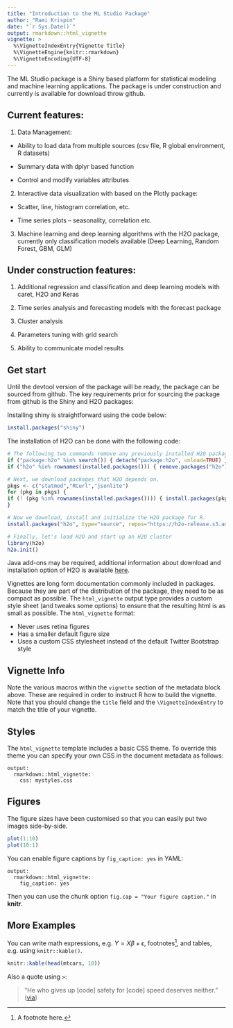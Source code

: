 ```yaml
---
title: "Introduction to the ML Studio Package"
author: "Rami Krispin"
date: "`r Sys.Date()`"
output: rmarkdown::html_vignette
vignette: >
  %\VignetteIndexEntry{Vignette Title}
  %\VignetteEngine{knitr::rmarkdown}
  %\VignetteEncoding{UTF-8}
---
```


The ML Studio package is a Shiny based platform for statistical modeling and machine learning applications. The package is under construction and currently is available for download throw github. 
 
## **Current features:**

1. Data Management:

* Ability to load data from multiple sources (csv file, R global environment, R datasets)

* Summary data with dplyr based function

* Control and modify variables attributes 

2. Interactive data visualization with based on the Plotly package:

* Scatter, line, histogram correlation, etc.

* Time series plots – seasonality, correlation etc.

3. Machine learning and deep learning algorithms with the H2O package, currently only classification models available (Deep Learning, Random Forest, GBM, GLM)

## **Under construction features:**

1. Additional regression and classification and deep learning models with caret, H2O and Keras

2. Time series analysis and forecasting models with the forecast package

3. Cluster analysis 

4. Parameters tuning with grid search

5. Ability to communicate model results

## Get start

Until the devtool version of the package will be ready, the package can be sourced from github. The key requirements prior for sourcing the package from github is the Shiny and H2O packages:

Installing shiny is straightforward using the code below:

```r
install.packages("shiny")
```

The installation of H2O can be done with the following code:

```r
# The following two commands remove any previously installed H2O packages for R.
if ("package:h2o" %in% search()) { detach("package:h2o", unload=TRUE) }
if ("h2o" %in% rownames(installed.packages())) { remove.packages("h2o") }

# Next, we download packages that H2O depends on.
pkgs <- c("statmod","RCurl","jsonlite")
for (pkg in pkgs) {
if (! (pkg %in% rownames(installed.packages()))) { install.packages(pkg) }
}

# Now we download, install and initialize the H2O package for R.
install.packages("h2o", type="source", repos="https://h2o-release.s3.amazonaws.com/h2o/rel-weierstrass/7/R")

# Finally, let's load H2O and start up an H2O cluster
library(h2o)
h2o.init()
```

Java add-ons may be required, additional information about download and installation option of H2O is available [here](https://h2o-release.s3.amazonaws.com/h2o/rel-weierstrass/7/index.html).





Vignettes are long form documentation commonly included in packages. Because they are part of the distribution of the package, they need to be as compact as possible. The `html_vignette` output type provides a custom style sheet (and tweaks some options) to ensure that the resulting html is as small as possible. The `html_vignette` format:

- Never uses retina figures
- Has a smaller default figure size
- Uses a custom CSS stylesheet instead of the default Twitter Bootstrap style

## Vignette Info

Note the various macros within the `vignette` section of the metadata block above. These are required in order to instruct R how to build the vignette. Note that you should change the `title` field and the `\VignetteIndexEntry` to match the title of your vignette.

## Styles

The `html_vignette` template includes a basic CSS theme. To override this theme you can specify your own CSS in the document metadata as follows:

    output: 
      rmarkdown::html_vignette:
        css: mystyles.css

## Figures

The figure sizes have been customised so that you can easily put two images side-by-side. 

```r
plot(1:10)
plot(10:1)
```

You can enable figure captions by `fig_caption: yes` in YAML:

    output:
      rmarkdown::html_vignette:
        fig_caption: yes

Then you can use the chunk option `fig.cap = "Your figure caption."` in **knitr**.

## More Examples

You can write math expressions, e.g. $Y = X\beta + \epsilon$, footnotes^[A footnote here.], and tables, e.g. using `knitr::kable()`.

```r
knitr::kable(head(mtcars, 10))
```

Also a quote using `>`:

> "He who gives up [code] safety for [code] speed deserves neither."
([via](https://twitter.com/hadleywickham/status/504368538874703872))
